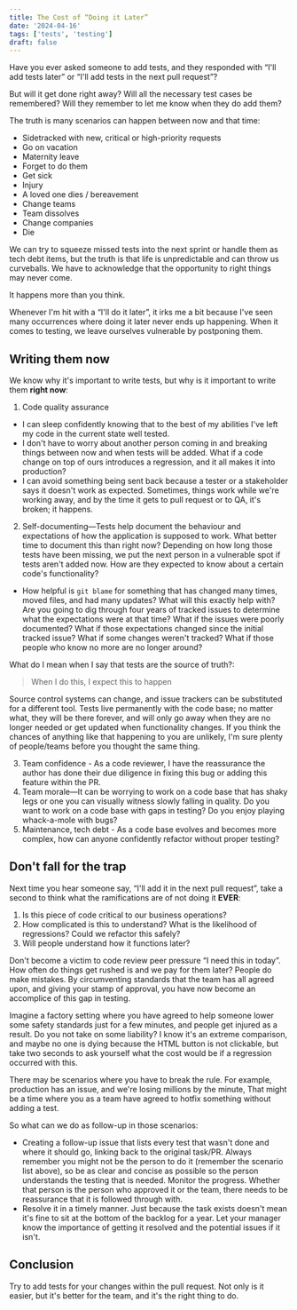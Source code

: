 ```yaml
---
title: The Cost of “Doing it Later”
date: '2024-04-16'
tags: ['tests', 'testing']
draft: false
---
```


Have you ever asked someone to add tests, and they responded with “I'll add tests later” or “I'll add tests in the next pull request”?

But will it get done right away? Will all the necessary test cases be remembered? Will they remember
to let me know when they do add them?

The truth is many scenarios can happen between now and that time:

- Sidetracked with new, critical or high-priority requests
- Go on vacation
- Maternity leave
- Forget to do them
- Get sick
- Injury
- A loved one dies / bereavement
- Change teams
- Team dissolves
- Change companies
- Die

We can try to squeeze missed tests into the next sprint or handle them as tech debt items, but the truth is that life is unpredictable and can throw us curveballs.
We have to acknowledge that the opportunity to right things may never come.

It happens more than you think.

Whenever I'm hit with a “I'll do it later”, it irks me a bit because I've seen many occurrences where doing it later never ends up happening.
When it comes to testing, we leave ourselves vulnerable by postponing them.

## Writing them now

We know why it's important to write tests, but why is it important to write them **right now**:

1. Code quality assurance
 - I can sleep confidently knowing that to the best of my abilities I've left my code in the current state well tested.
 - I don't have to worry about another person coming in and breaking things between now and when tests will be added. What if a code change on top of ours introduces a regression, and it all makes it into production?
 - I can avoid something being sent back because a tester or a stakeholder says it doesn't work as expected. Sometimes, things work while we're working away, and by the time it gets to pull request or to QA, it's broken; it happens.

2. Self-documenting—Tests help document the behaviour and expectations of how the application is supposed to work. What better time to document this than right now?
Depending on how long those tests have been missing, we put the next person in a vulnerable spot if tests aren't added now. How are they expected to know about a certain code's functionality?
 - How helpful is `git blame` for something that has changed many times, moved files, and had many updates? What will this exactly help with?
Are you going to dig through four years of tracked issues to determine what the expectations were at that time? What if the issues were poorly documented? What if those expectations changed since the initial tracked issue? What if some changes weren't tracked? What if those people who know no more are no longer around?

What do I mean when I say that tests are the source of truth?:

> When I do this, I expect this to happen

Source control systems can change, and issue trackers can be substituted for a different tool. Tests live permanently with the code base; no matter what, they will be there forever, and
will only go away when they are no longer needed or get updated when functionality changes.
If you think the chances of anything like that happening to you are unlikely, I'm sure plenty of people/teams before you thought the same thing.

3. Team confidence - As a code reviewer, I have the reassurance the author has done their due diligence in fixing this bug or adding this feature within the PR.
4. Team morale—It can be worrying to work on a code base that has shaky legs or one you can visually witness slowly falling in quality. Do you want to work on a code base with gaps in testing? Do you enjoy playing whack-a-mole with bugs?
5. Maintenance, tech debt - As a code base evolves and becomes more complex, how can anyone confidently refactor without proper testing?

## Don't fall for the trap

Next time you hear someone say, “I'll add it in the next pull request”, take a second to think what the ramifications are of not doing it **EVER**:
1. Is this piece of code critical to our business operations?
2. How complicated is this to understand? What is the likelihood of regressions? Could we refactor this safely?
3. Will people understand how it functions later?

Don't become a victim to code review peer pressure “I need this in today”. How often do things get rushed is and we pay for them later?
People do make mistakes. By circumventing standards that the team has all agreed upon,
and giving your stamp of approval, you have now become an accomplice of this gap in testing.

Imagine a factory setting where you have agreed to help someone lower some safety standards just for a few minutes, and people get injured as a result.
Do you not take on some liability? I know it's an extreme comparison, and maybe no one is dying because the HTML button is not clickable, but take two seconds to ask yourself what the cost would be if a regression occurred with this.

There may be scenarios where you have to break the rule. For example, production has an issue, and we're losing millions by the minute,
That might be a time where you as a team have agreed to hotfix something without adding a test.

So what can we do as follow-up in those scenarios:

- Creating a follow-up issue that lists every test that wasn't done and where it should go, linking back to the original task/PR. Always remember you might not be the person to do it (remember the scenario list above), so be as clear and concise as possible so the person understands the testing that is needed.
Monitor the progress. Whether that person is the person who approved it or the team, there needs to be reassurance that it is followed through with.
- Resolve it in a timely manner. Just because the task exists doesn't mean it's fine to sit at the bottom of the backlog for a year. Let your manager know
the importance of getting it resolved and the potential issues if it isn't.

## Conclusion

Try to add tests for your changes within the pull request. Not only is it easier, but it's better for the team, and it's the right thing to do.
